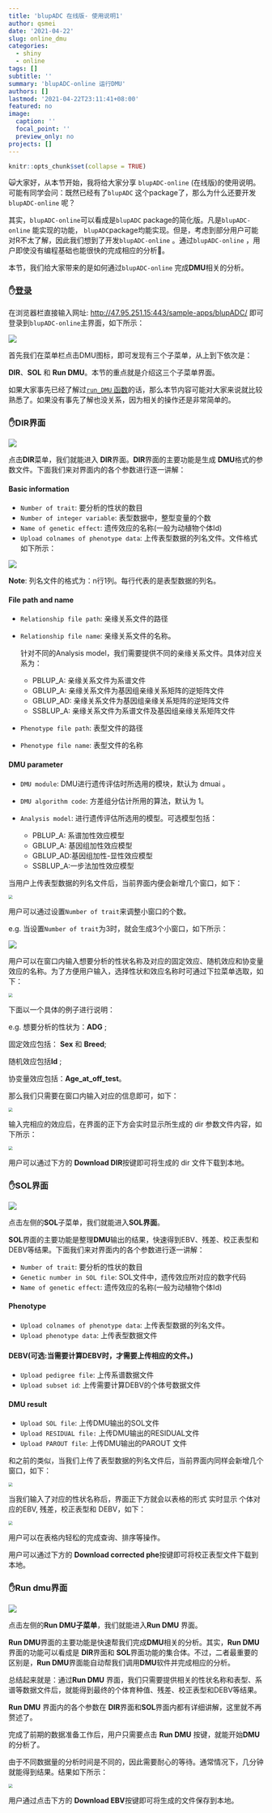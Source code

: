 ```yaml
---
title: 'blupADC 在线版- 使用说明1'
author: qsmei
date: '2021-04-22'
slug: online_dmu
categories:
  - shiny
  - online
tags: []
subtitle: ''
summary: 'blupADC-online 运行DMU'
authors: []
lastmod: '2021-04-22T23:11:41+08:00'
featured: no
image:
  caption: ''
  focal_point: ''
  preview_only: no
projects: []
---
```


```r
knitr::opts_chunk$set(collapse = TRUE)
```

🙀大家好，从本节开始，我将给大家分享 `blupADC-online` (在线版)的使用说明。可能有同学会问：既然已经有了`blupADC` 这个package了，那么为什么还要开发`blupADC-online` 呢？

其实，`blupADC-online`可以看成是`blupADC` package的简化版。凡是`blupADC-online` 能实现的功能， `blupADC`package均能实现。但是，考虑到部分用户可能对R不太了解，因此我们想到了开发`blupADC-online` 。通过`blupADC-online` ，用户即使没有编程基础也能很快的完成相应的分析💯。

本节，我们给大家带来的是如何通过`blupADC-online` 完成**DMU**相关的分析。

### ✋[登录](http://47.95.251.15:443/sample-apps/blupADC/)

在浏览器栏直接输入网址: <http://47.95.251.15:443/sample-apps/blupADC/> 即可登录到`blupADC-online`主界面，如下所示：

![](https://qsmei-markdown.oss-cn-shanghai.aliyuncs.com/markdown-img/20210423090310.png)

首先我们在菜单栏点击DMU图标，即可发现有三个子菜单，从上到下依次是：

**DIR**、**SOL** 和 **Run DMU**。本节的重点就是介绍这三个子菜单界面。

如果大家事先已经了解过[`run_DMU` 函数](https://qsmei.netlify.app/post/2021-04-20-r-package-blup-adc-run-dmu/run_dmu/)的话，那么本节内容可能对大家来说就比较熟悉了。如果没有事先了解也没关系，因为相关的操作还是非常简单的。

### ✋DIR界面

![](https://qsmei-markdown.oss-cn-shanghai.aliyuncs.com/markdown-img/20210423091906.png)

点击**DIR**菜单，我们就能进入 **DIR**界面。**DIR**界面的主要功能是生成 **DMU**格式的参数文件。下面我们来对界面内的各个参数进行逐一讲解：

#### Basic information

-   `Number of trait`: 要分析的性状的数目
-   `Number of integer variable`: 表型数据中，整型变量的个数
-   `Name of genetic effect`: 遗传效应的名称(一般为动植物个体Id)
-   `Upload colnames of phenotype data`: 上传表型数据的列名文件。文件格式如下所示：

![](https://qsmei-markdown.oss-cn-shanghai.aliyuncs.com/markdown-img/20210423093222.png)

**Note**: 列名文件的格式为：n行1列。每行代表的是表型数据的列名。

#### File path and name

-   `Relationship file path`: 亲缘关系文件的路径

-   `Relationship file name`: 亲缘关系文件的名称。

    针对不同的Analysis model，我们需要提供不同的亲缘关系文件。具体对应关系为：

    -   PBLUP_A: 亲缘关系文件为系谱文件
    -   GBLUP_A: 亲缘关系文件为基因组亲缘关系矩阵的逆矩阵文件
    -   GBLUP_AD: 亲缘关系文件为基因组亲缘关系矩阵的逆矩阵文件
    -   SSBLUP_A: 亲缘关系文件为系谱文件及基因组亲缘关系矩阵文件

-   `Phenotype file path`: 表型文件的路径

-   `Phenotype file name`: 表型文件的名称

#### DMU parameter

-   `DMU module`: DMU进行遗传评估时所选用的模块，默认为 dmuai 。

-   `DMU algorithm code`: 方差组分估计所用的算法，默认为 1。

-   `Analysis model`: 进行遗传评估所选用的模型。可选模型包括：

    -   PBLUP_A: 系谱加性效应模型
    -   GBLUP_A: 基因组加性效应模型
    -   GBLUP_AD:基因组加性-显性效应模型
    -   SSBLUP_A:一步法加性效应模型

当用户上传表型数据的列名文件后，当前界面内便会新增几个窗口，如下：

<img src="https://qsmei-markdown.oss-cn-shanghai.aliyuncs.com/markdown-img/20210423095607.png" style="zoom:50%;"/>

用户可以通过设置`Number of trait`来调整小窗口的个数。

e.g. 当设置`Number of trait`为3时，就会生成3个小窗口，如下所示：

![](https://qsmei-markdown.oss-cn-shanghai.aliyuncs.com/markdown-img/20210423095826.png)

用户可以在窗口内输入想要分析的性状名称及对应的固定效应、随机效应和协变量效应的名称。为了方便用户输入，选择性状和效应名称时可通过下拉菜单选取，如下：

<img src="https://qsmei-markdown.oss-cn-shanghai.aliyuncs.com/markdown-img/20210423100809.png" style="zoom:50%;"/>

下面以一个具体的例子进行说明：

e.g. 想要分析的性状为：**ADG** ;

固定效应包括： **Sex** 和 **Breed**;

随机效应包括**Id** ;

协变量效应包括：**Age_at_off_test**。

那么我们只需要在窗口内输入对应的信息即可，如下：

<img src="https://qsmei-markdown.oss-cn-shanghai.aliyuncs.com/markdown-img/20210423101319.png" style="zoom:50%;"/>

输入完相应的效应后，在界面的正下方会实时显示所生成的 dir 参数文件内容，如下所示：

<img src="https://qsmei-markdown.oss-cn-shanghai.aliyuncs.com/markdown-img/20210423102004.png" style="zoom:50%;"/>

用户可以通过下方的 **Download DIR**按键即可将生成的 dir 文件下载到本地。

### ✋SOL界面

![](https://qsmei-markdown.oss-cn-shanghai.aliyuncs.com/markdown-img/20210423102855.png)

点击左侧的**SOL**子菜单，我们就能进入**SOL界面**。

**SOL**界面的主要功能是整理**DMU**输出的结果，快速得到EBV、残差、校正表型和DEBV等结果。下面我们来对界面内的各个参数进行逐一讲解：

-   `Number of trait`: 要分析的性状的数目
-   `Genetic number in SOL file`: SOL文件中，遗传效应所对应的数字代码
-   `Name of genetic effect`: 遗传效应的名称(一般为动植物个体Id)

#### Phenotype

-   `Upload colnames of phenotype data`: 上传表型数据的列名文件。
-   `Upload phenotype data`: 上传表型数据文件

#### DEBV(可选:当需要计算DEBV时，才需要上传相应的文件。)

-   `Upload pedigree file`: 上传系谱数据文件
-   `Upload subset id`: 上传需要计算DEBV的个体号数据文件

#### DMU result

-   `Upload SOL file`: 上传DMU输出的SOL文件
-   `Upload RESIDUAL file:` 上传DMU输出的RESIDUAL文件
-   `Upload PAROUT file`: 上传DMU输出的PAROUT 文件

和之前的类似，当我们上传了表型数据的列名文件后，当前界面内同样会新增几个窗口，如下：

<img src="https://qsmei-markdown.oss-cn-shanghai.aliyuncs.com/markdown-img/20210423104324.png" style="zoom:50%;"/>

当我们输入了对应的性状名称后，界面正下方就会以表格的形式 实时显示 个体对应的EBV, 残差，校正表型和 DEBV，如下：

<img src="https://qsmei-markdown.oss-cn-shanghai.aliyuncs.com/markdown-img/20210423104550.png" style="zoom:50%;"/>

用户可以在表格内轻松的完成查询、排序等操作。

用户可以通过下方的 **Download corrected phe**按键即可将校正表型文件下载到本地。

### ✋Run dmu界面

![](https://qsmei-markdown.oss-cn-shanghai.aliyuncs.com/markdown-img/20210423104934.png)

点击左侧的**Run DMU子菜单**，我们就能进入**Run DMU** 界面。

**Run DMU**界面的主要功能是快速帮我们完成**DMU**相关的分析。其实，**Run DMU**界面的功能可以看成是 **DIR**界面和 **SOL**界面功能的集合体。不过，二者最重要的区别是，**Run DMU**界面能自动帮我们调用**DMU**软件并完成相应的分析。

总结起来就是：通过**Run DMU** 界面，我们只需要提供相关的性状名称和表型、系谱等数据文件后，就能得到最终的个体育种值、残差、校正表型和DEBV等结果。

**Run DMU** 界面内的各个参数在 **DIR**界面和**SOL**界面内都有详细讲解，这里就不再赘述了。

完成了前期的数据准备工作后，用户只需要点击 **Run DMU** 按键，就能开始**DMU**的分析了。

由于不同数据量的分析时间是不同的，因此需要耐心的等待。通常情况下，几分钟就能得到结果。结果如下所示：

<img src="https://qsmei-markdown.oss-cn-shanghai.aliyuncs.com/markdown-img/20210423111116.png" style="zoom:50%;"/>

用户通过点击下方的 **Download EBV**按键即可将生成的文件保存到本地。
